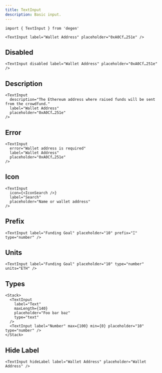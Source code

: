 ```yaml
---
title: TextInput
description: Basic input.
---
```


```tsx
import { TextInput } from 'degen'
```

```tsx live=true expand=true
<TextInput label="Wallet Address" placeholder="0xA0Cf…251e" />
```

## Disabled

```tsx live=true
<TextInput disabled label="Wallet Address" placeholder="0xA0Cf…251e" />
```

## Description

```tsx live=true
<TextInput
  description="The Ethereum address where raised funds will be sent from the crowdfund."
  label="Wallet Address"
  placeholder="0xA0Cf…251e"
/>
```

## Error

```tsx live=true
<TextInput
  error="Wallet address is required"
  label="Wallet Address"
  placeholder="0xA0Cf…251e"
/>
```

## Icon

```tsx live=true
<TextInput
  icon={<IconSearch />}
  label="Search"
  placeholder="Name or wallet address"
/>
```

## Prefix

```tsx live=true
<TextInput label="Funding Goal" placeholder="10" prefix="Ξ" type="number" />
```

## Units

```tsx live=true
<TextInput label="Funding Goal" placeholder="10" type="number" units="ETH" />
```

## Types

```tsx live=true
<Stack>
  <TextInput
    label="Text"
    maxLength={140}
    placeholder="Foo bar baz"
    type="text"
  />
  <TextInput label="Number" max={100} min={0} placeholder="10" type="number" />
</Stack>
```

## Hide Label

```tsx live=true
<TextInput hideLabel label="Wallet Address" placeholder="Wallet Address" />
```
